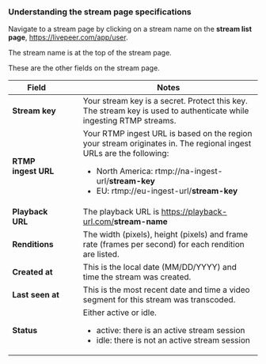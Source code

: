 
<DocsLayout>

### Understanding the stream page specifications

Navigate to a stream page by clicking on a stream name on the **stream list page**, https://livepeer.com/app/user.

The stream name is at the top of the stream page.

These are the other fields on the stream page.

| Field   | &nbsp;&nbsp;&nbsp; | Notes      |
|----------| - | ------------- |
| **Stream key** |  |  Your stream key is a secret. Protect this key. The stream key is used to authenticate while ingesting RTMP streams.  |
| **RTMP ingest URL** |  |    Your RTMP ingest URL is based on the region your stream originates in. The regional ingest URLs are the following: <ul><li>North America: rtmp://na-ingest-url/<strong>stream-key</strong></li><li>EU: rtmp://eu-ingest-url/<strong>stream-key</strong></li></ul> |
| **Playback URL** |  | The playback URL is https://playback-url.com/<strong>stream-name</strong>|
| **Renditions** |  | The width (pixels), height (pixels) and frame rate (frames per second) for each rendition are listed. |
| **Created at** |  | This is the local date (MM/DD/YYYY) and time the stream was created. |
| **Last seen at** |  | This is the most recent date and time a video segment for this stream was transcoded. |
| **Status** |  | Either active or idle. <ul><li>active: there is an active stream session</li><li>idle: there is not an active stream session</li></ul> |

</DocsLayout>